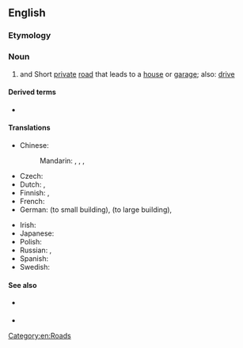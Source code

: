 ==English==

===Etymology===
{{compound|drive|way|lang=en}}

===Noun===
{{wikipedia}}
{{en-noun}}

# {{lb|en|UK}} and {{lb|en|US}} Short [[private]] [[road]] that leads to a [[house]] or [[garage]]; {{lb|en|UK}} also: [[drive]]

====Derived terms====
* {{l|en|driveway moment}}

====Translations====
{{trans-top|short private road that leads to a house or garage}}
* Chinese:
*: Mandarin: {{t+|cmn|車道|sc=Hani}}, {{t+|cmn|车道|tr=chēdào|sc=Hani}}, {{t|cmn|專用支路|sc=Hani}}, {{t|cmn|专用支路|tr=zhuānyòngzhīlù|sc=Hani}}
* Czech: {{t|cs|příjezdová cesta|f}}
* Dutch: {{t+|nl|oprit}}, {{t+|nl|inrit}}
* Finnish: {{t|fi|pihatie}}, {{t|fi|[[yksityinen]] [[ajotie]]}}
* French: {{t+|fr|allée}}
* German: {{t+|de|Einfahrt|f}} (to small building), {{t+|de|Auffahrt|f}} (to large building), {{t+|de|Zufahrt|f}}
{{trans-mid}}
* Irish: {{t|ga|cabhsán|m}}
* Japanese: {{t|ja|私道|tr=しどう, shidō|sc=Jpan}}
* Polish: {{t|pl|podjazd do domu|m}}
* Russian: {{t|ru|подъездна́я доро́жка|f}}, {{t+|ru|прое́зд|m}}
* Spanish: {{t|es|entrada para coches}}
* Swedish: {{t+|sv|infart|c}}
{{trans-bottom}}

====See also====
* {{l|en|drive}} {{qualifier|British}}
* {{l|en|drive away}}

[[Category:en:Roads]]